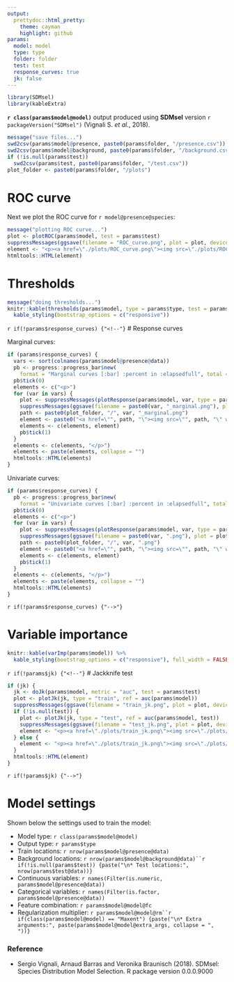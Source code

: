```yaml
---
output:
  prettydoc::html_pretty:
    theme: cayman
    highlight: github
params:
  model: model
  type: type
  folder: folder
  test: test
  response_curves: true
  jk: false
---
```


```r
library(SDMsel)
library(kableExtra)
```

**`r class(params$model@model)`** output produced using **SDMsel** version `r packageVersion("SDMsel")` (Vignali S. *et al.*, 2018).

```r
message("save files...")
swd2csv(params$model@presence, paste0(params$folder, "/presence.csv"))
swd2csv(params$model@background, paste0(params$folder, "/background.csv"))
if (!is.null(params$test))
  swd2csv(params$test, paste0(params$folder, "/test.csv"))
plot_folder <- paste0(params$folder, "/plots")
```


# ROC curve

Next we plot the ROC curve for `r model@presence@species`:

```r
message("plotting ROC curve...")
plot <- plotROC(params$model, test = params$test)
suppressMessages(ggsave(filename = "ROC_curve.png", plot = plot, device = "png", path = plot_folder))
element <- "<p><a href=\"./plots/ROC_curve.png\"><img src=\"./plots/ROC_curve.png\" style=\"width: 70%; display: block; margin-left: auto; margin-right: auto;\"></a></p>"
htmltools::HTML(element)
```

# Thresholds

```r
message("doing thresholds...")
knitr::kable(thresholds(params$model, type = params$type, test = params$test)) %>%
  kable_styling(bootstrap_options = c("responsive"))
```

`r if(!params$response_curves) {"<!--"}`
# Response curves

Marginal curves:

```r
if (params$response_curves) {
  vars <- sort(colnames(params$model@presence@data))
  pb <- progress::progress_bar$new(
    format = "Marginal curves [:bar] :percent in :elapsedfull", total = length(vars), clear = FALSE, width = 60, show_after = 0)
  pb$tick(0)
  elements <- c("<p>")
  for (var in vars) {
    plot <- suppressMessages(plotResponse(params$model, var, type = params$type, marginal = TRUE, rug = TRUE))
    suppressMessages(ggsave(filename = paste0(var, "_marginal.png"), plot = plot, device = "png", path = plot_folder))
    path <- paste0(plot_folder, "/", var, "_marginal.png")
    element <- paste0("<a href=\"", path, "\"><img src=\"", path, "\" width=25%></a>")
    elements <- c(elements, element)
    pb$tick(1)
  }
  elements <- c(elements, "</p>")
  elements <- paste(elements, collapse = "")
  htmltools::HTML(elements)
}
```

Univariate curves:

```r
if (params$response_curves) {
  pb <- progress::progress_bar$new(
    format = "Univariate curves [:bar] :percent in :elapsedfull", total = length(vars), clear = FALSE, width = 60, show_after = 0)
  pb$tick(0)
  elements <- c("<p>")
  for (var in vars) {
    plot <- suppressMessages(plotResponse(params$model, var, type = params$type, marginal = FALSE, rug = TRUE))
    suppressMessages(ggsave(filename = paste0(var, ".png"), plot = plot, device = "png", path = plot_folder))
    path <- paste0(plot_folder, "/", var, ".png")
    element <- paste0("<a href=\"", path, "\"><img src=\"", path, "\" width=25%></a>")
    elements <- c(elements, element)
    pb$tick(1)
  }
  elements <- c(elements, "</p>")
  elements <- paste(elements, collapse = "")
  htmltools::HTML(elements)
}
```
`r if(!params$response_curves) {"-->"}`

# Variable importance

```r
knitr::kable(varImp(params$model)) %>%
  kable_styling(bootstrap_options = c("responsive"), full_width = FALSE)
```

`r if(!params$jk) {"<!--"}`
# Jackknife test

```r
if (jk) {
  jk <- doJk(params$model, metric = "auc", test = params$test)
  plot <- plotJk(jk, type = "train", ref = auc(params$model))
  suppressMessages(ggsave(filename = "train_jk.png", plot = plot, device = "png", path = plot_folder))
  if (!is.null(test)) {
    plot <- plotJk(jk, type = "test", ref = auc(params$model, test))
    suppressMessages(ggsave(filename = "test_jk.png", plot = plot, device = "png", path = plot_folder))
    element <- "<p><a href=\"./plots/train_jk.png\"><img src=\"./plots/train_jk.png\" width=50%></a><a href=\"./plots/test_jk.png\"><img src=\"./plots/test_jk.png\" width=50%></a></p>"
  } else {
    element <- "<p><a href=\"./plots/train_jk.png\"><img src=\"./plots/train_jk.png\" style=\"width: 70%; display: block; margin-left: auto; margin-right: auto;\"></a></p>"
  }
  htmltools::HTML(element)
}
```
`r if(!params$jk) {"-->"}`

# Model settings

Shown below the settings used to train the model:

* Model type: `r class(params$model@model)`
* Output type: `r params$type`
* Train locations: `r nrow(params$model@presence@data)`
* Background locations: `r nrow(params$model@background@data)``r if(!is.null(params$test)) {paste("\n* Test locations:", nrow(params$test@data))}`
* Continuous variables: `r names(Filter(is.numeric, params$model@presence@data))`
* Categorical variables: `r names(Filter(is.factor, params$model@presence@data))`
* Feature combination: `r params$model@model@fc`
* Regularization multiplier: `r params$model@model@rm``r if(class(params$model@model) == "Maxent") {paste("\n* Extra arguments:", paste(params$model@model@extra_args, collapse = ", "))}`

### Reference

- Sergio Vignali, Arnaud Barras and Veronika Braunisch (2018). SDMsel: Species Distribution Model Selection. R package version 0.0.0.9000
